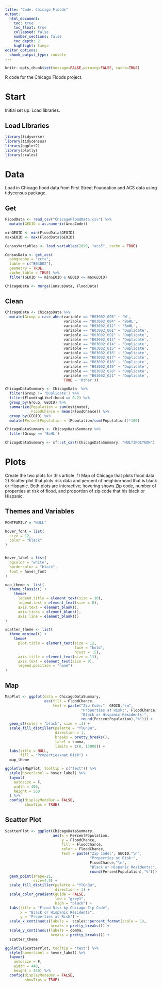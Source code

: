 ```yaml
---
title: "Code: Chicago Floods"
output:
  html_document:
    toc: true
    toc_float: true
    collapsed: false
    number_sections: false
    toc_depth: 2
    highlight: tango
editor_options: 
  chunk_output_type: console
---
```


<style type="text/css">
.title {
display: none;
}


</style>

<div class="row" style="padding-top: 0px;"> 
<div class="col-sm-10">


```r
knitr::opts_chunk$set(message=FALSE,warning=FALSE, cache=TRUE)
```

R code for the Chicago Floods project.

# Start #

Initial set up. Load libraries. 

## Load Libraries ##
```r
library(tidyverse)
library(tidycensus)
library(ggplot2)
library(plotly)
library(scales)
```

# Data #

Load in Chicago flood data from First Street Foundation and ACS data using tidycensus package.

## Get ##
```r
FloodData <- read_csv("ChicagoFloodData.csv") %>%
  mutate(GEOID = as.numeric(AreaCode))

minGEOID <- min(FloodData$GEOID)
maxGEOID <- max(FloodData$GEOID)

CensusVariables <- load_variables(2019, "acs5", cache = TRUE)

CensusData <- get_acs(
  geography = "zcta",
  table = c("B03002"),
  geometry = TRUE,
  cache_table = TRUE) %>% 
  filter(GEOID >= minGEOID & GEOID <= maxGEOID)

ChicagoData <- merge(CensusData, FloodData) 

```

## Clean ##
```r
ChicagoData <- ChicagoData %>% 
  mutate(Group = case_when(variable == "B03002_003" ~ 'W',
                           variable == "B03002_004" ~ 'BoHL',
                           variable == "B03002_012" ~ 'BoHL',
                           variable == "B03002_001" ~ 'Duplicate',
                           variable == "B03002_002" ~ 'Duplicate',
                           variable == "B03002_013" ~ 'Duplicate',
                           variable == "B03002_014" ~ 'Duplicate',
                           variable == "B03002_015" ~ 'Duplicate',
                           variable == "B03002_016" ~ 'Duplicate',
                           variable == "B03002_017" ~ 'Duplicate',
                           variable == "B03002_018" ~ 'Duplicate',
                           variable == "B03002_019" ~ 'Duplicate',
                           variable == "B03002_020" ~ 'Duplicate',
                           variable == "B03002_021" ~ 'Duplicate',
                           TRUE ~ 'Other'))

ChicagoDataSummary <- ChicagoData  %>% 
  filter(Group != 'Duplicate') %>% 
  filter(FloodingLikelihood == 0.2) %>%
  group_by(Group, GEOID) %>%
  summarize(Population = sum(estimate),
            FloodChance = mean(FloodChance)) %>%
  group_by(GEOID) %>%
  mutate(PercentPopulation = (Population/sum(Population))*100)

ChicagoDataSummary <- ChicagoDataSummary %>%
  filter(Group == 'BoHL')

ChicagoDataSummary <- sf::st_cast(ChicagoDataSummary, "MULTIPOLYGON")
```

# Plots #
Create the two plots for this article. 1) Map of Chicago that plots flood data. 2) Scatter plot that plots risk data and percent of neighborhood that is black or Hispanic. Both plots are interactive; hovering shows Zip code, number of properties at risk of flood, and proportion of zip code that his black or Hispanic. 

## Themes and Variables ## 
```r

FONTFAMILY = "NULL"

hover_font = list(
  size = 12,
  color = "black"
)


hover_label = list(
  bgcolor = "white",
  bordercolor = "black",
  font = hover_font
)

map_theme <- list(
  theme_classic() +
    theme(
      legend.title = element_text(size = 10),
      legend.text = element_text(size = 8),
      axis.text = element_blank(),
      axis.ticks = element_blank(),
      axis.line = element_blank())
)

scatter_theme <- list(
  theme_minimal() +
    theme(
      plot.title = element_text(size = 12, 
                                face = "bold",
                                hjust = .5),
      axis.title = element_text(size = 11),
      axis.text = element_text(size = 9),
      legend.position = "none")
)

```

## Map ##
```r
MapPlot <- ggplot(data = ChicagoDataSummary, 
                  aes(fill = FloodChance,
                      text = paste("Zip Code:", GEOID,"\n",
                                   "Properties at Risk:", FloodChance,"\n",
                                   "Black or Hispanic Residents:",
                                   round(PercentPopulation),"%"))) +
  geom_sf(color = 'black', size = .3) +
  scale_fill_distiller(palette = "YlGnBu", 
                       direction = 1,
                       breaks = pretty_breaks(),
                       label = comma,
                       limits = c(0, 15000)) +
  labs(title = NULL,
       fill = "Properties\nat Risk") +
  map_theme

ggplotly(MapPlot, tooltip = c("text")) %>% 
  style(hoverlabel = hover_label) %>%
  layout(
    autosize = F, 
    width = 400, 
    height = 500
  ) %>%
  config(displayModeBar = FALSE,
         showTips = TRUE)
```

## Scatter Plot ##
```r
ScatterPlot <- ggplot(ChicagoDataSummary, 
                      aes(x = PercentPopulation, 
                          y = FloodChance,
                          fill = FloodChance,
                          color = FloodChance,
                          text = paste("Zip Code:", GEOID,"\n",
                                       "Properties at Risk:",
                                       FloodChance,"\n",
                                       "Black or Hispanic Residents:",
                                       round(PercentPopulation),"%"))) +
  geom_point(shape=21, 
             size=4.5) +
  scale_fill_distiller(palette = "YlGnBu", 
                       direction = 1) +
  scale_color_gradient(guide = FALSE, 
                       low = "grey1", 
                       high = "black") +
  labs(title = "Flood Risk by Chicago Zip Code",
       x = "Black or Hispanic Residents",
       y = "Properties at Risk") +
  scale_x_continuous(labels =  scales::percent_format(scale = 1), 
                     breaks = pretty_breaks()) +
  scale_y_continuous(labels = comma, 
                     breaks = pretty_breaks()) +
  scatter_theme

ggplotly(ScatterPlot, tooltip = "text") %>% 
  style(hoverlabel = hover_label) %>%
  layout(    
    autosize = F, 
    width = 440, 
    height = 440) %>%
  config(displayModeBar = FALSE,
         showTips = TRUE)
```

